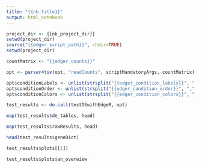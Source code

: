 ```yaml
---
title: "{{nb_title}}"
output: html_notebook
---
```


```r
project_dir <- {{nb_project_dir}}
setwd(project_dir)
source("{{edger_script_path}}", chdir=TRUE)
setwd(project_dir)
```

```r
countMatrix <- "{{edger_counts}}"

opt <- parser4tsv(opt, "readCounts", scriptMandatoryArgs, countMatrix)

opt$conditionLabels <- unlist(strsplit("{{edger_condition_labels}}", ",", fixed=TRUE))
opt$conditionOrder <- unlist(strsplit("{{edger_condition_order}}", ",", fixed=TRUE))
opt$conditionColors <- unlist(strsplit("{{edger_condition_colors}}", ",", fixed=TRUE))
```

```r
test_results <- do.call(testDEwithEdgeR, opt)
```

```r
map(test_results$de_tables, head)
```
```r
map(test_results$rawResults, head)
```

```r
head(test_results$geneDict)
```

```r
test_results$plots[[1]]
```

```r
test_results$plots$an_overwiew
```